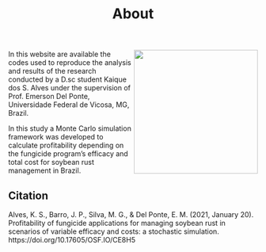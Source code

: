 % About

<img src = "figs/box_classes.png" width = 250px align = right> In this website are available the codes used to reproduce the analysis and results of the research conducted by a D.sc student Kaique dos S. Alves under the supervision of Prof. Emerson Del Ponte, Universidade Federal de Vicosa, MG, Brazil.

 In this study a Monte Carlo simulation framework was developed to calculate profitability depending on the fungicide program's efficacy and total cost for soybean rust management in Brazil.  
  
   

## Citation

Alves, K. S., Barro, J. P., Silva, M. G., & Del Ponte, E. M. (2021, January 20). Profitability of fungicide applications for managing soybean rust in scenarios of variable efficacy and costs: a stochastic simulation. https://doi.org/10.17605/OSF.IO/CE8H5
 



